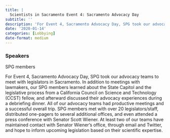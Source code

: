 ```yaml
---
title: |
  Scientists in Sacramento Event 4: Sacramento Advocacy Day
subtitle: ''
description: 'For Event 4, Sacramento Advocacy Day, SPG took our advocacy teams to meet with legislators in Sacramento. '
date: '2020-01-14'
categories: [Lobbying]
date-format: medium 
---
```


### Speakers  
SPG members

For Event 4, Sacramento Advocacy Day, SPG took our advocacy teams to meet with legislators in Sacramento. In addition to meetings with lawmakers, our SPG members learned about the State Capitol and the legislative process from a California Council on Science and Technology (CCST) fellow, and afterward discussed their advocacy experiences during a debriefing dinner. All of our advocacy teams had productive meetings and a successful overall trip. SPG members met with over 20 legislators/staff, distributed one-pagers to several additional offices, and even attended a press conference with Senator Scott Wiener. At least two of our teams have maintained contact with Senator Wiener’s office, through email and Twitter, and hope to inform upcoming legislation based on their scientific expertise.

